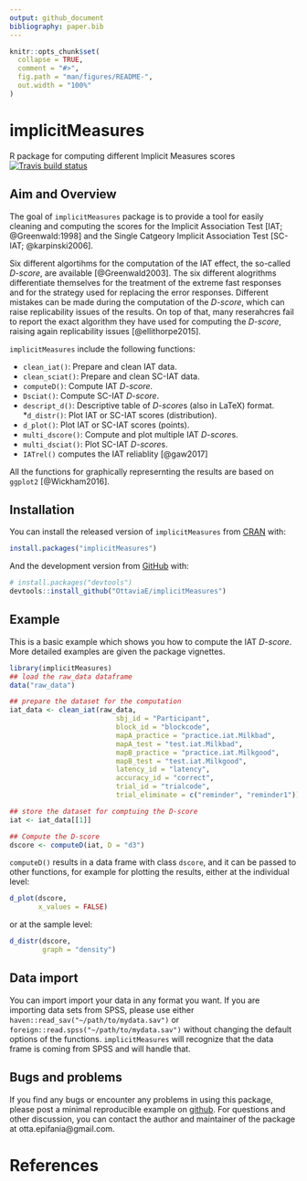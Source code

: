 ```yaml
---
output: github_document
bibliography: paper.bib
---
```


<!-- README.md is generated from README.Rmd. Please edit that file -->

```r
knitr::opts_chunk$set(
  collapse = TRUE,
  comment = "#>",
  fig.path = "man/figures/README-",
  out.width = "100%"
)
```
# implicitMeasures

R package for computing different Implicit Measures scores
  <!-- badges: start -->
[![Travis build status](https://travis-ci.org/OttaviaE/implicitMeasures.svg?branch=master)](https://travis-ci.org/OttaviaE/implicitMeasures)
  <!-- badges: end -->
  
## Aim and Overview

The goal of `implicitMeasures` package is to provide a tool for easily cleaning and computing the scores for the Implicit Association Test [IAT; @Greenwald:1998] and the Single Catgeory Implicit Association Test [SC-IAT; @karpinski2006]. 

Six different algortihms for the computation of the IAT effect, the so-called *D-score*, are available [@Greenwald2003]. The six different alogrithms differentiate themselves for the treatment of the extreme fast responses and for the strategy used for replacing the error responses. Different mistakes can be made during the computation of the *D-score*, which can raise replicability issues of the results. On top of that, many reserahcres fail to report the exact algorithm they have used for computing the *D-score*, raising again replicability issues [@ellithorpe2015]. 

`implicitMeasures` include the following functions: 

* `clean_iat()`: Prepare and clean IAT data.
* `clean_sciat()`: Prepare and clean SC-IAT data.
* `computeD()`: Compute IAT *D-score*.
* `Dsciat()`: Compute SC-IAT *D-score*.
* `descript_d()`: Descriptive table of *D-score*s (also in  LaTeX) format.
*`d_distr()`: Plot IAT or SC-IAT scores (distribution).
* `d_plot()`: Plot IAT or SC-IAT scores (points).
* `multi_dscore()`: Compute and plot multiple IAT *D-score*s.
* `multi_dsciat()`: Plot SC-IAT *D-score*s.
* `IATrel()` computes the IAT reliablity [@gaw2017]

All the functions for graphically represernting the results are based on `ggplot2` [@Wickham2016].

## Installation

You can install the released version of `implicitMeasures` from [CRAN](https://CRAN.R-project.org) with:

``` r
install.packages("implicitMeasures")
```

And the development version from [GitHub](https://github.com/) with:

``` r
# install.packages("devtools")
devtools::install_github("OttaviaE/implicitMeasures")
```
## Example

This is a basic example which shows you how to compute the IAT *D-score*. More detailed examples are given the package vignettes.

```r
library(implicitMeasures)
## load the raw_data dataframe
data("raw_data")

## prepare the dataset for the computation
iat_data <- clean_iat(raw_data, 
                          sbj_id = "Participant",
                          block_id = "blockcode",
                          mapA_practice = "practice.iat.Milkbad",
                          mapA_test = "test.iat.Milkbad",
                          mapB_practice = "practice.iat.Milkgood",
                          mapB_test = "test.iat.Milkgood",
                          latency_id = "latency",
                          accuracy_id = "correct",
                          trial_id = "trialcode",
                          trial_eliminate = c("reminder", "reminder1"))

## store the dataset for comptuing the D-score
iat <- iat_data[[1]]

## Compute the D-score
dscore <- computeD(iat, D = "d3")
```

`computeD()` results in a data frame with class `dscore`, and it can be passed to other functions, for example for plotting the results, either at the individual level: 

```r
d_plot(dscore, 
       x_values = FALSE)
```
or at the sample level: 

```r
d_distr(dscore, 
        graph = "density")
```

## Data import

You can import import your data in any format you want. If you are importing data sets from SPSS, please use either `haven::read_sav("~/path/to/mydata.sav")` or `foreign::read.spss("~/path/to/mydata.sav")` without changing the default options of the functions. `implicitMeasures` will recognize that the data frame is coming from SPSS and will handle that. 

## Bugs and problems

If you find any bugs or encounter any problems in using this package, please post a minimal reproducible example on [github](https://github.com/OttaviaE/implicitMeasures/issues). 
For questions and other discussion, you can contact the author and maintainer of the package at otta.epifania@gmail.com.

# References
